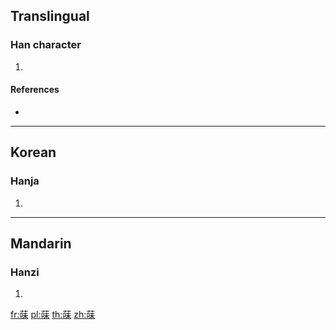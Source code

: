 {{character info/new}}
{{also|苿}}
==Translingual==

===Han character===
{{Han char|rn=140|rad=艸|as=08|sn=14|four=44695|canj=TRJD}}

# {{defn|Han|sort=艸08}}

====References====
* {{Han ref|kx=1037.120|dkj=31154|dj=1495.210|hdz=53233.060|uh=83CB|ud=33739|bh=DB73|bd=56179}}

----

==Korean==

===Hanja===
{{ko-hanja|hangeul=미|eumhun=|rv=mi|mr=mi|y=mi}}

# {{defn|lang=ko|sort=艸08}}

----

==Mandarin==

===Hanzi===
{{cmn-hanzi|pin=[[wèi]] ([[wei4]])|wg=wei<sup>4</sup>}}

# {{defn|lang=cmn|sort=艸08}}

[[fr:菋]]
[[pl:菋]]
[[th:菋]]
[[zh:菋]]